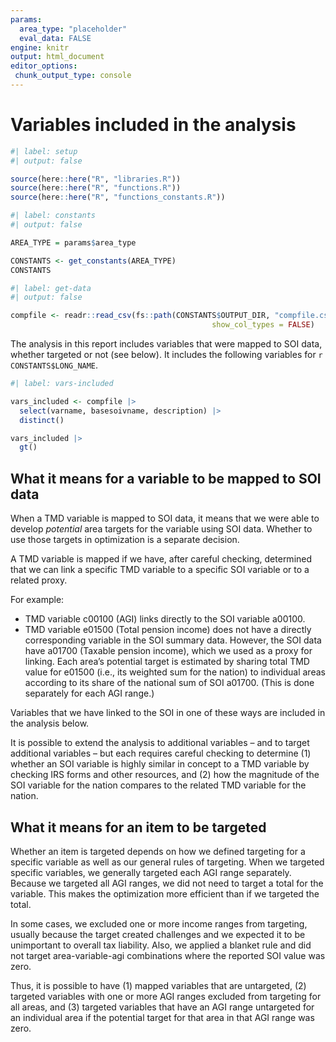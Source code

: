 ```yaml
---
params:
  area_type: "placeholder"
  eval_data: FALSE
engine: knitr  
output: html_document
editor_options: 
 chunk_output_type: console
---
```


# Variables included in the analysis

```r
#| label: setup
#| output: false

source(here::here("R", "libraries.R"))
source(here::here("R", "functions.R"))
source(here::here("R", "functions_constants.R"))

```


```r
#| label: constants
#| output: false

AREA_TYPE = params$area_type

CONSTANTS <- get_constants(AREA_TYPE)
CONSTANTS

```


```r
#| label: get-data
#| output: false

compfile <- readr::read_csv(fs::path(CONSTANTS$OUTPUT_DIR, "compfile.csv"),
                                             show_col_types = FALSE)

```

The analysis in this report includes variables that were mapped to SOI data, whether targeted or not (see below). It includes the following variables for `r CONSTANTS$LONG_NAME`.

```r
#| label: vars-included

vars_included <- compfile |> 
  select(varname, basesoivname, description) |> 
  distinct() 

vars_included |> 
  gt()

```


## What it means for a variable to be mapped to SOI data

When a TMD variable is mapped to SOI data, it means that we were able to develop *potential* area targets for the variable using SOI data. Whether to use those targets in optimization is a separate decision.

A TMD variable is mapped if we have, after careful checking, determined that we can link a specific TMD variable to a specific SOI variable or to a related proxy.

For example:

-   TMD variable c00100 (AGI) links directly to the SOI variable a00100.
-   TMD variable e01500 (Total pension income) does not have a directly corresponding variable in the SOI summary data. However, the SOI data have a01700 (Taxable pension income), which we used as a proxy for linking. Each area's potential target is estimated by sharing total TMD value for e01500 (i.e., its weighted sum for the nation) to individual areas according to its share of the national sum of SOI a01700. (This is done separately for each AGI range.)

Variables that we have linked to the SOI in one of these ways are included in the analysis below. 

It is possible to extend the analysis to additional variables -- and to target additional variables -- but each requires careful checking to determine (1) whether an SOI variable is highly similar in concept to a TMD variable by checking IRS forms and other resources, and (2) how the magnitude of the SOI variable for the nation compares to the related TMD variable for the nation.

## What it means for an item to be targeted

Whether an item is targeted depends on how we defined targeting for a specific variable as well as our general rules of targeting. When we targeted specific variables, we generally targeted each AGI range separately. Because we targeted all AGI ranges, we did not need to target a total for the variable. This makes the optimization more efficient than if we targeted the total.

In some cases, we excluded one or more income ranges from targeting, usually because the target created challenges and we expected it to be unimportant to overall tax liability. Also, we applied a blanket rule and did not target area-variable-agi combinations where the reported SOI value was zero.

Thus, it is possible to have (1) mapped variables that are untargeted, (2) targeted variables with one or more AGI ranges excluded from targeting for all areas, and (3) targeted variables that have an AGI range untargeted for an individual area if the potential target for that area in that AGI range was zero.


